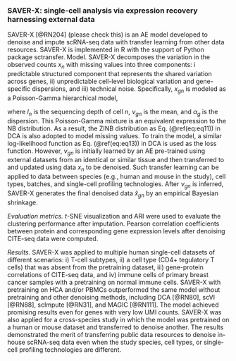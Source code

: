 
### SAVER-X: single-cell analysis via expression recovery harnessing external data {#ch-5-1-2}

SAVER-X [@RN204] (please check this)<!--[56???? Is this SAVER-X Ref?]--> is an AE model developed to denoise and impute scRNA-seq data with transfer learning from other data resources. SAVER-X is implemented in R with the support of Python package sctransfer. 
Model. SAVER-X decomposes the variation in the observed counts $x_{n}$ with missing values into three components: i predictable structured component that represents the shared variation across genes, ii) unpredictable cell-level biological variation and gene-specific dispersions, and iii) technical noise. Specifically,  $x_{gn}$ is modeled as a Poisson-Gamma hierarchical model,

\begin{equation}
p(x_{gn}\vert \Theta)=Poisson(l_{n}x'_{gn}), \space \space p(x'_{gn}\vert v_{gn},\alpha_{g})=Gamma(v_{gn},\alpha_{g}v_{gn}^{2}) (\#eq:eq14)
\end{equation}

where $l_{n}$ is the sequencing depth of cell $n$, $ν_{gn}$ is the mean, and $\alpha_{g}$ is the dispersion. This Poisson-Gamma mixture is an equivalent expression to the NB distribution.  As a result, the ZINB distribution as Eq. (\@ref(eq:eq11)) in DCA is also adopted to model missing values. 
To train the model, a similar log-likelihood function as Eq. (\@ref(eq:eq13)) in DCA is used as the loss function. However, $ν_{gn}$ is initially learned by an AE pre-trained using external datasets from an identical or similar tissue and then transferred to and updated using data $x_{n}$ to be denoised. Such transfer learning can be applied to data between species (e.g., human and mouse in the study), cell types, batches, and single-cell profiling technologies. After $ν_{gn}$ is inferred, SAVER-X generates the final denoised data $\hat{x}_{gn}$ by an empirical Bayesian shrinkage.  

*Evaluation metrics.*  $t$-SNE visualization and ARI were used to evaluate the clustering performance after imputation. Pearson correlation coefficients between protein and corresponding gene expression levels after denoising CITE-seq data were computed. 

*Results.* SAVER-X was applied to multiple human single-cell datasets of different scenarios: i) T-cell subtypes, ii) a cell type (CD4+ tegulatory T cells) that was absent from the pretraining dataset, iii) gene-protein correlations of CITE-seq data, and iv) immune cells of primary breast cancer samples with a pretraining on normal immune cells. SAVER-X with pretraining on HCA and/or PBMCs outperformed the same model without pretraining and other denoising methods, including DCA [@RN80]<!--[23]-->, scVI [@RN88]<!--[13]-->, scImpute [@RN31]<!--[33]-->, and MAGIC [@RN111]<!--[55]-->. The model achieved promising results even for genes with very low UMI counts. SAVER-X was also applied for a cross-species study in which the model was pretrained on a human or mouse dataset and transferred to denoise another. The results demonstrated the merit of transferring public data resources to denoise in-house scRNA-seq data even when the study species, cell types, or single-cell profiling technologies are different.


















